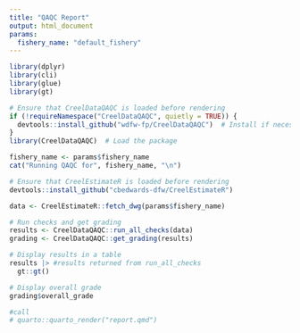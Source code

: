 ```yaml
---
title: "QAQC Report"
output: html_document
params:
  fishery_name: "default_fishery"
---
```


```r
library(dplyr)
library(cli)
library(glue)
library(gt)

# Ensure that CreelDataQAQC is loaded before rendering
if (!requireNamespace("CreelDataQAQC", quietly = TRUE)) {
  devtools::install_github("wdfw-fp/CreelDataQAQC")  # Install if necessary
}
library(CreelDataQAQC)  # Load the package

fishery_name <- params$fishery_name
cat("Running QAQC for", fishery_name, "\n")

# Ensure that CreelEstimateR is loaded before rendering
devtools::install_github("cbedwards-dfw/CreelEstimateR")

data <- CreelEstimateR::fetch_dwg(params$fishery_name)

# Run checks and get grading  
results <- CreelDataQAQC::run_all_checks(data)
grading <- CreelDataQAQC::get_grading(results)

# Display results in a table
results |> #results returned from run_all_checks
  gt::gt()

# Display overall grade
grading$overall_grade

#call
# quarto::quarto_render("report.qmd")
```
